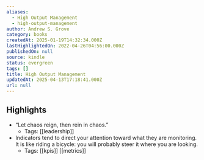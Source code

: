 ```yaml
---
aliases:
  - High Output Management
  - high-output-management
author: Andrew S. Grove
category: books
createdAt: 2025-01-19T14:32:34.000Z
lastHighlightedOn: 2022-04-26T04:56:00.000Z
publishedOn: null
source: kindle
status: evergreen
tags: []
title: High Output Management
updatedAt: 2025-04-13T17:18:41.000Z
url: null
---
```

## Highlights

- “Let chaos reign, then rein in chaos.”
  - Tags: [[leadership]]
- Indicators tend to direct your attention toward what they are monitoring. It is like riding a bicycle: you will probably steer it where you are looking.
  - Tags: [[kpis]] [[metrics]]
